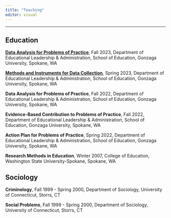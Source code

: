 ```yaml
---
title: "Teaching"
editor: visual
---
```


------------------------------------------------------------------------

## Education

[**Data Analysis for Problems of Practice**](https://EDLD710.jackhuber.org), Fall 2023, Department of Educational Leadership & Administration, School of Education, Gonzaga University, Spokane, WA

[**Methods and Instruments for Data Collection**](https://researchmethods.jackhuber.org), Spring 2023, Department of Educational Leadership & Administration, School of Education, Gonzaga University, Spokane, WA

**Data Analysis for Problems of Practice**, Fall 2022, Department of Educational Leadership & Administration, School of Education, Gonzaga University, Spokane, WA

**Evidence-Based Contribution to Problems of Practice**, Fall 2022, Department of Educational Leadership & Administration, School of Education, Gonzaga University, Spokane, WA

**Action Plan for Problems of Practice**, Spring 2022, Department of Educational Leadership & Administration, School of Education, Gonzaga University, Spokane, WA

**Research Methods in Education**, Winter 2007, College of Education, Washington State University-Spokane, Spokane, WA

## Sociology

**Criminology**, Fall 1999 - Spring 2000, Department of Sociology, University of Connecticut, Storrs, CT

**Social Problems**, Fall 1999 - Spring 2000, Department of Sociology, University of Connecticut, Storrs, CT
